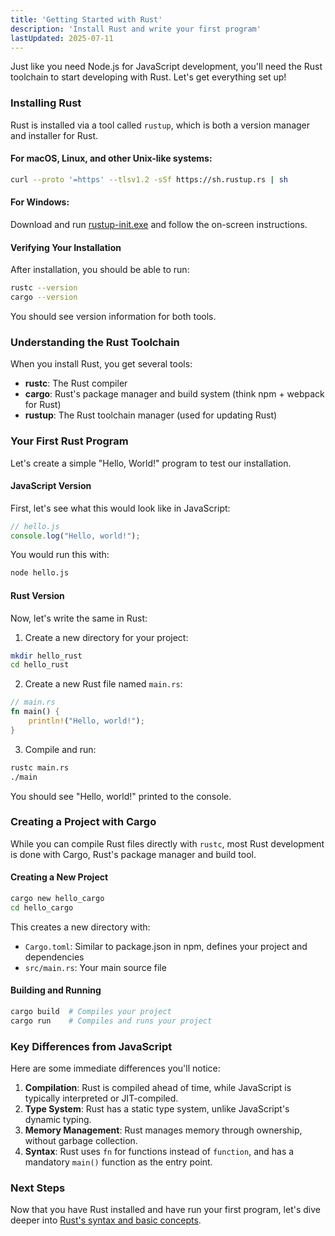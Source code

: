 ```yaml
---
title: 'Getting Started with Rust'
description: 'Install Rust and write your first program'
lastUpdated: 2025-07-11
---
```


Just like you need Node.js for JavaScript development, you'll need the Rust toolchain to start developing with Rust. Let's get everything set up!

### Installing Rust

Rust is installed via a tool called `rustup`, which is both a version manager and installer for Rust.

#### For macOS, Linux, and other Unix-like systems:

```bash
curl --proto '=https' --tlsv1.2 -sSf https://sh.rustup.rs | sh
```

#### For Windows:

Download and run [rustup-init.exe](https://win.rustup.rs/) and follow the on-screen instructions.

#### Verifying Your Installation

After installation, you should be able to run:

```bash
rustc --version
cargo --version
```

You should see version information for both tools.

### Understanding the Rust Toolchain

When you install Rust, you get several tools:

- **rustc**: The Rust compiler
- **cargo**: Rust's package manager and build system (think npm + webpack for Rust)
- **rustup**: The Rust toolchain manager (used for updating Rust)

### Your First Rust Program

Let's create a simple "Hello, World!" program to test our installation.

#### JavaScript Version

First, let's see what this would look like in JavaScript:

```javascript
// hello.js
console.log("Hello, world!");
```

You would run this with:

```bash
node hello.js
```

#### Rust Version

Now, let's write the same in Rust:

1. Create a new directory for your project:

```bash
mkdir hello_rust
cd hello_rust
```

2. Create a new Rust file named `main.rs`:

```rust
// main.rs
fn main() {
    println!("Hello, world!");
}
```

3. Compile and run:

```bash
rustc main.rs
./main
```

You should see "Hello, world!" printed to the console.

### Creating a Project with Cargo

While you can compile Rust files directly with `rustc`, most Rust development is done with Cargo, Rust's package manager and build tool.

#### Creating a New Project

```bash
cargo new hello_cargo
cd hello_cargo
```

This creates a new directory with:
- `Cargo.toml`: Similar to package.json in npm, defines your project and dependencies
- `src/main.rs`: Your main source file

#### Building and Running

```bash
cargo build  # Compiles your project
cargo run    # Compiles and runs your project
```

### Key Differences from JavaScript

Here are some immediate differences you'll notice:

1. **Compilation**: Rust is compiled ahead of time, while JavaScript is typically interpreted or JIT-compiled.
2. **Type System**: Rust has a static type system, unlike JavaScript's dynamic typing.
3. **Memory Management**: Rust manages memory through ownership, without garbage collection.
4. **Syntax**: Rust uses `fn` for functions instead of `function`, and has a mandatory `main()` function as the entry point.

### Next Steps

Now that you have Rust installed and have run your first program, let's dive deeper into [Rust's syntax and basic concepts](/en/language-fundamentals/). 